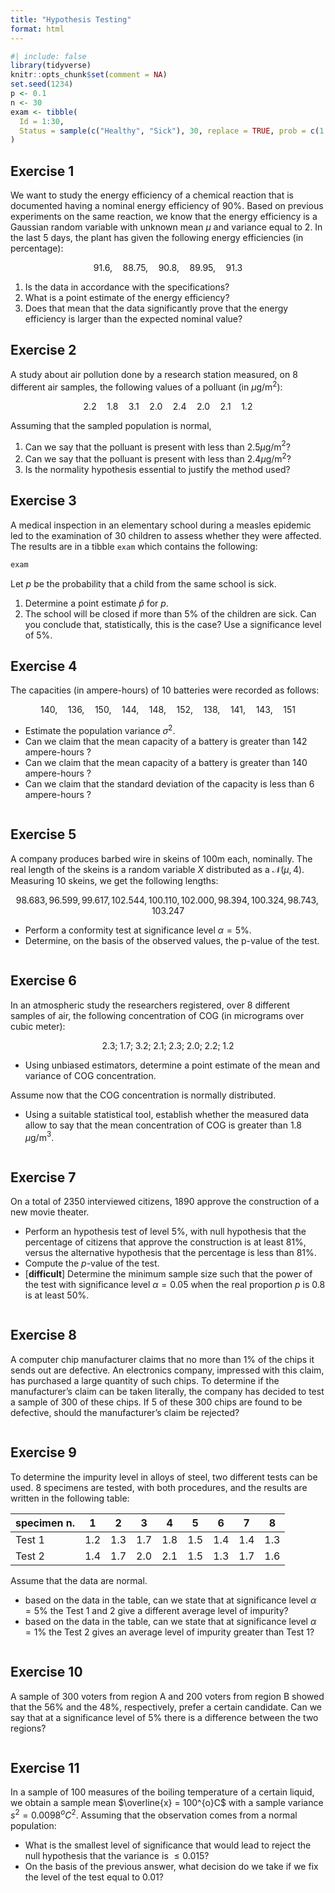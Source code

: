 ```yaml
---
title: "Hypothesis Testing"
format: html
---
```


```r
#| include: false
library(tidyverse)
knitr::opts_chunk$set(comment = NA)
set.seed(1234)
p <- 0.1
n <- 30
exam <- tibble(
  Id = 1:30, 
  Status = sample(c("Healthy", "Sick"), 30, replace = TRUE, prob = c(1 - p, p))
)
```

## Exercise 1

We want to study the energy efficiency of a chemical reaction that is documented having a nominal energy efficiency of $90\%$. Based on previous experiments on the same reaction, we know that the energy efficiency is a Gaussian random variable with unknown mean $\mu$ and variance equal to $2$. In the last $5$ days, the plant has given 
the following energy efficiencies (in percentage): 

$$ 91.6, \quad 88.75, \quad 90.8, \quad 89.95, \quad 91.3 $$

1. Is the data in accordance with the specifications?
2. What is a point estimate of the energy efficiency?
3. Does that mean that the data significantly prove that the energy efficiency 
is larger than the expected nominal value?

## Exercise 2

A study about air pollution done by a research station measured, on $8$
different air samples, the following values of a polluant (in $\mu$g/m$^2$):

$$ 2.2 \quad 1.8 \quad 3.1 \quad 2.0 \quad 2.4 \quad 2.0 \quad 2.1 \quad 1.2 $$

Assuming that the sampled population is normal,

1. Can we say that the polluant is present with less than $2.5 \mu$g/m$^2$?
2. Can we say that the polluant is present with less than $2.4 \mu$g/m$^2$?
3. Is the normality hypothesis essential to justify the method used?

## Exercise 3

A medical inspection in an elementary school during a measles epidemic led to
the examination of $30$ children to assess whether they were affected. The
results are in a tibble `exam` which contains the following:

```r
exam
```

Let $p$ be the probability that a child from the same school is sick.

1. Determine a point estimate $\widehat{p}$ for $p$.
2. The school will be closed if more than 5% of the children are sick. Can you 
conclude that, statistically, this is the case? Use a significance level of 5%.

## Exercise 4

The capacities (in ampere-hours) of $10$ batteries were recorded as follows: 

$$ 140, \quad 136, \quad 150, \quad 144, \quad 148, \quad 152, \quad 138, \quad 141, \quad 143, \quad 151 $$

- Estimate the population variance $\sigma^2$.
- Can we claim that the mean capacity of a battery is greater than 142 ampere-hours ?
- Can we claim that the mean capacity of a battery is greater than 140 ampere-hours ?
- Can we claim that the standard deviation of the capacity is less than 6 ampere-hours ?

```r

```

## Exercise 5

A company produces barbed wire in skeins of $100$m each, nominally. The real length of the skeins is a random variable $X$ distributed as a $\mathcal{N}(\mu, 4)$. Measuring $10$ skeins, we get the following lengths:

$$ 98.683, 96.599, 99.617, 102.544, 100.110, 102.000, 98.394, 100.324, 98.743, 103.247 $$

- Perform a conformity test at significance level $\alpha = 5\%$.
- Determine, on the basis of the observed values, the p-value of the test.

```r

```

## Exercise 6

In an atmospheric study the researchers registered, over $8$ different samples of air, the following concentration of COG (in micrograms over cubic meter):

$$ 2.3;\; 1.7;\; 3.2;\; 2.1;\; 2.3;\; 2.0;\; 2.2;\; 1.2 $$

- Using unbiased estimators, determine a point estimate of the mean and variance of COG concentration.

Assume now that the COG concentration is normally distributed. 

- Using a suitable statistical tool, establish whether the measured data allow to say that the mean concentration of COG is greater than $1.8$ $\mu$g/m$^3$.

```r

```

## Exercise 7

On a total of $2350$ interviewed citizens, $1890$ approve the construction of a new movie theater.

- Perform an hypothesis test of level $5\%$, with null hypothesis that the percentage of citizens that approve the construction is at least $81\%$, versus the alternative hypothesis that the percentage is less than $81\%$.
- Compute the $p$-value of the test.
- [**difficult**] Determine the minimum sample size such that the power of the test with significance level $\alpha = 0.05$ when the real proportion $p$ is $0.8$ is at least $50\%$.

```r

```

## Exercise 8

A computer chip manufacturer claims that no more than $1\%$ of the chips it sends out are defective. An electronics company, impressed with this claim, has purchased a large quantity of such chips. To determine if the manufacturer’s claim can be taken literally, the company has decided to test a sample of $300$ of these chips. If $5$ of these $300$ chips are found to be defective, should the manufacturer’s claim be rejected?

```r

```

## Exercise 9

To determine the impurity level in alloys of steel, two different tests can be used. 
$8$ specimens are tested, with both procedures, and the results are written in the following table:

specimen n. |  1  |  2  |  3  |  4  |  5  |  6  |  7  |  8 
----------- | --- | --- | --- | --- | --- | --- | --- | ---
Test 1      | 1.2 | 1.3 | 1.7 | 1.8 | 1.5 | 1.4 | 1.4 | 1.3
Test 2      | 1.4 | 1.7 | 2.0 | 2.1 | 1.5 | 1.3 | 1.7 | 1.6 

Assume that the data are normal.

- based on the data in the table, can we state that at significance level $\alpha=5\%$  the Test 1 and 2 give a different average level of impurity?
- based on the data in the table, can we state that at significance level $\alpha=1\%$  the Test 2 gives an average level of impurity greater than Test 1?

```r

```

## Exercise 10

A sample of $300$ voters from region A and $200$ voters from region B showed that the $56\%$ and the $48\%$, respectively, prefer a certain candidate. Can we say that at a significance level of $5\%$ there is a difference between the two regions?

```r

```

## Exercise 11

In a sample of $100$ measures of the boiling temperature of a certain liquid, we obtain a sample mean $\overline{x} = 100^{o}C$ with a sample variance $s^2 = 0.0098^{o}C^2$. Assuming that the observation comes from a normal population:

- What is the smallest level of significance that would lead to reject the null hypothesis that the variance is $\leq 0.015$?
- On the basis of the previous answer, what decision do we take if we fix the level of the test equal to $0.01$?

```r

```

